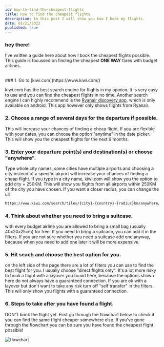 ```yaml
---
id: how-to-find-the-cheapest-flights
title: How to find the cheapest flights
description: In this post I will show you how I book my flights.
date: 01/21/2023
published: true
---
```


### hey there!

I've written a guide here about how I book the cheapest flights possible. This guide is focussed on finding the cheapest **ONE WAY** fares with budget airlines.

<br />
### 1. Go to [kiwi.com](https://www.kiwi.com/)

kiwi.com has the best search engine for flights in my opinion. It is very easy to use and you can find the cheapest flights in no time. Another search engine I can highly recommend is the [Ryanair discovery app](https://play.google.com/store/apps/details?id=com.ryanair.discovery), which is only available on android. This app however only shows flights from Ryanair.

### 2. Choose a range of several days for the departure if possible.

This will increase your chances of finding a cheap flight. If you are flexible with your dates, you can choose the option "anytime" in the date picker. This will show you the cheapest flights for the next 6 months.

### 3. Enter your departure point(s) and destination(s) or choose "anywhere".

Type whole city names, some cities have multiple airports and choosing a city instead of a specific airport will increase your chances of finding a cheap flight. If you type in a city name, kiwi.com will show you the option to add city + 250KM. This will show you flights from all airports within 250KM of the city you have chosen. If you want a closer radius, you can change the url

```bash
https://www.kiwi.com/search/tiles/{city}-{country}-{radius}km/anywhere/anytime/no-return
```

### 4. Think about whether you need to bring a suitcase.

with every budget airline you are allowed to bring a small bag (usually 40x20x25cm) for free. If you need to bring a suitcase, you can add it in the filters. If you are not sure whether you need a suitcase add one anyway, because when you need to add one later it will be more expensive.

### 5. Hit seach and choose the best option for you.

on the left side of the page there are a lot of filters you can use to find the best flight for you. I usually choose "direct flights only". It's a lot more risky to book a flight with a layover you found here, because the options shown here do not always have a guaranteed connection. If you are ok with a layover but don't want to take any risk turn off "self transfer" in the filters. This will only show you flights with a guaranteed connection.

### 6. Steps to take after you have found a flight.

DON'T book the flight yet. First go through the flowchart below to check if you can find the same flight cheaper somewhere else. If you've gone through the flowchart you can be sure you have found the cheapest flight possible!

![flowchart](/images/travels/flowchart.png)

<br />
<br />
<br />

